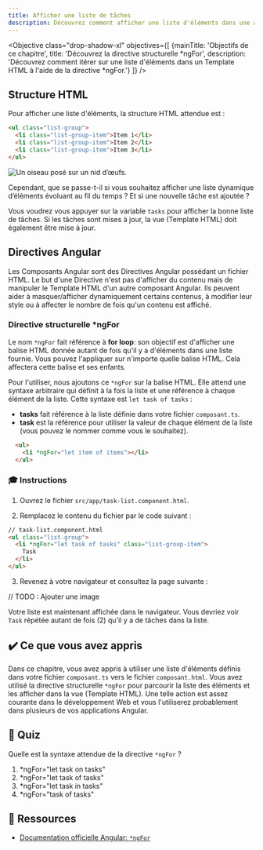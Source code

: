 ```yaml
---
title: Afficher une liste de tâches
description: Découvrez comment afficher une liste d'éléments dans une application Angular.
---
```



<Objective class="drop-shadow-xl" objectives={[
    {mainTitle: 'Objectifs de ce chapitre', title: 'Découvrez la directive structurelle *ngFor', description: 'Découvrez comment itérer sur une liste d\'éléments dans un Template HTML à l\'aide de la directive *ngFor.'}
]} />

## Structure HTML

Pour afficher une liste d'éléments, la structure HTML attendue est :

```html
<ul class="list-group">
  <li class="list-group-item">Item 1</li>
  <li class="list-group-item">Item 2</li>
  <li class="list-group-item">Item 3</li>
</ul>
```

<Image class="shadow-xl rounded-xl" src={staticImg} alt="Un oiseau posé sur un nid d’œufs."/>

Cependant, que se passe-t-il si vous souhaitez afficher une liste dynamique d’éléments évoluant au fil du temps ?
Et si une nouvelle tâche est ajoutée ?

Vous voudrez vous appuyer sur la variable `tasks` pour afficher la bonne liste de tâches.
Si les tâches sont mises à jour, la vue (Template HTML) doit également être mise à jour.

## Directives Angular

Les Composants Angular sont des Directives Angular possédant un fichier HTML.
Le but d'une Directive n'est pas d'afficher du contenu mais de manipuler le Template HTML d'un autre composant Angular.
Ils peuvent aider à masquer/afficher dynamiquement certains contenus, à modifier leur style ou à affecter le nombre de fois qu'un contenu est affiché.

### Directive structurelle *ngFor

Le nom `*ngFor` fait référence à **for loop**: son objectif est d'afficher une balise HTML donnée autant de fois qu'il y a d'éléments dans une liste fournie.
Vous pouvez l'appliquer sur n'importe quelle balise HTML. Cela affectera cette balise et ses enfants.

Pour l'utiliser, nous ajoutons ce `*ngFor` sur la balise HTML. Elle attend une syntaxe arbitraire qui définit à la fois la liste et une référence à chaque élément de la liste.
Cette syntaxe est `let task of tasks` :

- **tasks** fait référence à la liste définie dans votre fichier `composant.ts`.
- **task** est la référence pour utiliser la valeur de chaque élément de la liste (vous pouvez le nommer comme vous le souhaitez).

```html
  <ul>
    <li *ngFor="let item of items"></li>
  </ul>
```

### 🎓 Instructions

1. Ouvrez le fichier `src/app/task-list.component.html`.

2. Remplacez le contenu du fichier par le code suivant :

```html
// task-list.component.html
<ul class="list-group">
  <li *ngFor="let task of tasks" class="list-group-item">
    Task
  </li>
</ul>
```

3. Revenez à votre navigateur et consultez la page suivante :

// TODO : Ajouter une image

Votre liste est maintenant affichée dans le navigateur.
Vous devriez voir `Task` répétée autant de fois (2) qu'il y a de tâches dans la liste.

## ✔️ Ce que vous avez appris

Dans ce chapitre, vous avez appris à utiliser une liste d'éléments définis dans votre fichier `composant.ts` vers le fichier `composant.html`.
Vous avez utilisé la directive structurelle `*ngFor` pour parcourir la liste des éléments et les afficher dans la vue (Template HTML).
Une telle action est assez courante dans le développement Web et vous l'utiliserez probablement dans plusieurs de vos applications Angular.

## 🚦 Quiz

Quelle est la syntaxe attendue de la directive `*ngFor` ?

1. *ngFor="let task on tasks"
2. *ngFor="let task of tasks"
3. *ngFor="let task in tasks"
4. *ngFor="task of tasks"

## 🔗 Ressources

- <a href="https://angular.dev/guide/directives#listing-items-with-ngfor" target="_blank">Documentation officielle Angular: `*ngFor`</a>
